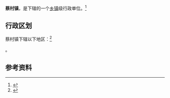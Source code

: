 {{中国乡级行政区|14/02/25/102/000}}

'''蔡村镇'''，是{{PRC admin/fullname|14/02/25/102/000|3}}下辖的一个[[乡镇|乡镇]]级行政单位。<ref>{{PRC admin/ref sgc|{{PRC admin/parent|14/02/25/102/000}}}}</ref>

== 行政区划 ==

蔡村镇下辖以下地区：<ref>{{PRC admin/ref sgc|14/02/25/102/000}}</ref>

{{PRC admin/children|14/02/25/102/000}}。

== 参考资料 ==

{{reflist}}

{{行政区划小作品}}
{{PRC admin/navcat|14/02/25/102/000}}